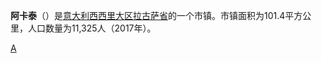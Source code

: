 {{Infobox Settlement
| name = 阿卡泰
| native_name = Acate
| native_name_lang = it
| official_name = Comune di Acate
| settlement_type = [[市镇_(意大利)|市镇]]
| image_skyline = Acate (Rg) Piazza Libertà e Chiesa Madre.jpg
| imagesize = 
| image_caption = 广场及教堂
| image_flag = 
| image_shield = 
| pushpin_map = Italy
| pushpin_label_position = bottom
| subdivision_type = 国家
| subdivision_name = {{ITA}}
| subdivision_type1 = [[意大利行政区划|大区]]
| subdivision_name1 = [[西西里大区|西西里大区]]
| subdivision_type2 = [[意大利行政区划|省]]
| subdivision_name2 =  [[拉古萨省|拉古萨省]]
| elevation_m = 199
| elevation_ft = 
| area_total_km2 = 101.4
| population_as_of = 2017年
| population_total = 11325
| population_density_km2 = auto
| timezone = [[欧洲中部时间|CET]]
| utc_offset = +1
| timezone_DST = 
| utc_offset_DST = 
| website = {{URL|https://www.comune.acate.rg.it/}}
}}
'''阿卡泰'''（{{lang-it|Acate}}）是[[意大利|意大利]][[西西里大区|西西里大区]][[拉古萨省|拉古萨省]]的一个市镇。市镇面积为101.4平方公里，人口数量为11,325人（2017年）。

{{拉古薩省市鎮}}
{{Italy-geo-stub}}

[[Category:拉古萨省市镇|A]]